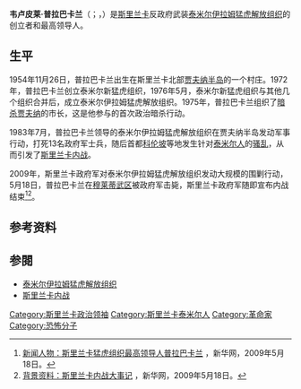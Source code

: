 {{noteTA
|G1=地名
|1=zh-hans:伊拉姆;zh-hk:伊拉姆;zh-tw:伊蘭;
}}
{{not|峇拉巴拉兰}}
{{Infobox person
| name               = 韋盧皮萊·普拉巴卡蘭<br>Velupillai Prabhakaran
| image              = 
| image_size         = 
| caption            = 
| native_name        = வேலுப்பிள்ளை பிரபாகரன்
| native_name_lang   = Tamil
| birth_date         = {{birth date|1954|11|26|df=y}}
| birth_place        = [[File:Flag_of_Ceylon_(1948–1951).svg|24px]] {{le|錫蘭自治領|Dominion of Ceylon}}{{le|瓦爾維提圖萊|Valvettithurai}}<ref name="lttechiefdead-TOI">{{cite news | url = http://articles.timesofindia.indiatimes.com/2009-05-19/south-asia/28210187_1_tamil-tiger-velupillai-prabhakaran-soosai | archive-url = https://web.archive.org/web/20121023235502/http://articles.timesofindia.indiatimes.com/2009-05-19/south-asia/28210187_1_tamil-tiger-velupillai-prabhakaran-soosai | url-status = dead | archive-date = 23 October 2012 | title = Lanka army sources | date = 18 May 2009 | newspaper = [[The_Times_of_India|The Times of India]] | access-date = 2009-05-18}}</ref><ref name="lttechiefdead-TimesOnline">{{cite news | url = http://www.timesonline.co.uk/tol/news/world/asia/article6309915.ece | title = Tamil Tigers supreme commander Prabhakaran 'shot dead' | date = 2009-05-18| newspaper = Times Online|access-date=2009-05-18| location= London | first = Robert| last = Bosleigh}}</ref><ref name="lttechiefdead-telegraph">{{cite news | url = https://www.telegraph.co.uk/news/worldnews/asia/srilanka/5342331/Tamil-Tiger-leader-Velupillai-Prabhakaran-shot-dead.html | title = Tamil Tiger leader Velupillai Prabhakaran 'shot dead' | last = Nelson | first=Dean | date=2009-05-18| newspaper = Telegraph | access-date = 2009-05-19 | location=London}}</ref>
| death_date         = {{death date and age|2009|5|18|1954|11|26|df=y}}
| death_place        = {{SRI}}[[穆萊蒂武|穆萊蒂武]]
| death_cause        = 在行動中被擊斃<ref>{{cite news|url=http://timesofindia.indiatimes.com/videoshow/4546368.cms |title=Tiger leader Prabhakaran killed: Sources-News-Videos-The Times of India |newspaper=The Times of India |date=2009-05-18 |access-date=2009-05-19}}</ref>
| alias              = Karikalan / Thalaivar Prabhakaran , Anna
| occupation         = [[泰米爾伊拉姆猛虎解放組織|泰米爾伊拉姆猛虎解放組織]]創始人和領袖
| known_for          = {{le|斯里蘭卡坦米爾民族主義|Sri Lankan Tamil nationalism|坦米爾民族主義}}<br>[[泰米爾伊拉姆|坦米爾伊蘭國家領導人]] 
| criminal_charge    = 1991年策畫暗殺[[拉吉夫·甘地|拉吉夫·甘地]]行動<ref name="timesfin">{{cite news | url = http://articles.timesofindia.indiatimes.com/2011-05-20/chennai/29564202_1_chief-arms-procurer-ltte-leader-mdma | archive-url = https://web.archive.org/web/20110909030106/http://articles.timesofindia.indiatimes.com/2011-05-20/chennai/29564202_1_chief-arms-procurer-ltte-leader-mdma | url-status = dead | archive-date = 9 September 2011 | work = [[The_Times_of_India|The Times of India]] | title = Rajiv Gandhi assassination: Agency probing killing conspiracy plods on | date = 20 May 2011}}</ref><ref name=smh /><br>1996年{{le|可倫坡中央銀行爆炸案|Colombo Central Bank bombing}}<ref name=smh />
| criminal_penalty   = [[斯里蘭卡最高法院|可倫坡高等法院]]簽發的逮捕令<ref>{{cite news |url=http://www.asiantribune.com/?q=node/17493 |title=Colombo High Court Issue arrest warrant for Prabhakaran and Pottu Amman |newspaper=Asian Tribune |date=2009-05-13 |access-date=2009-05-17 |archive-date=7 July 2011 |archive-url=https://web.archive.org/web/20110707175212/http://www.asiantribune.com/?q=node%2F17493 |url-status=dead }}</ref><br>[[印度|印度]]{{le|馬德拉斯高級法院|Madras High Court}}簽發的死刑令<ref>{{cite news|url=http://news.bbc.co.uk/2/hi/7885473.stm |title=Obituary: Velupillai Prabhakaran|publisher=BBC|date=2009-05-18|access-date=3 August 2011}}</ref><br> 被可倫坡高級法院判處200年監禁<ref name=smh>{{cite news | url = http://www.smh.com.au/articles/2002/11/01/1036027036781.html | title = Rebel leader sentenced to 200 years' jail as talks start | newspaper = [[The_Sydney_Morning_Herald|The Sydney Morning Herald]] | date = 2002-11-02 | access-date = 3 August 2011}}</ref><ref>{{cite news|url=https://www.nytimes.com/2002/11/02/world/world-briefing-asia-sri-lanka-rebels-protest-leader-s-sentence.html?ref=velupillaiprabhakaran | title = Rebels Protest Leader's Sentence|newspaper=New York Times|date=2 November 2002 | access-date = 3 August 2011 | first = Seth | last = Mydans}}</ref>
| spouse             = Mathivathani Erambu（1984－2009）{{KIA}}
| children           = Charles Anthony（1989－2009）{{KIA}}<ref>{{cite news|url=http://www.mid-day.com/news/2009/may/180509-Charles-Anthony-Prabhakaran-son-dead.htm |title=Prabhakaran's son dead |publisher=Mid-day.com |date=2009-05-18 |access-date=2013-02-20}}</ref><br>Duvaraga（1986－2009）{{KIA}}<ref>{{cite news |url=http://www.lankasrinews.com/view.php?221qPcc3nU34dv3f302CQq4d26g30bT7A3e2TOJ4b39Gae |title=National Leader Prabakaran's Daughter Dwaraka's photos released – Most Shocking |publisher=LankasriNews.com |date=16 December 2009 |access-date=2013-02-20 |archive-url=https://web.archive.org/web/20141202085152/http://www.lankasrinews.com/view.php?221qPcc3nU34dv3f302CQq4d26g30bT7A3e2TOJ4b39Gae |archive-date=2 December 2014 |url-status=dead}}</ref><br>巴拉強德蘭（1997－2009）{{KIA}}<ref>{{cite news|url=https://www.bbc.co.uk/news/world-asia-21509656 |title=BBC News – Balachandran Prabhakaran: Sri Lanka army accused over death |publisher=BBC |date=2013-02-19 |access-date=2013-02-20}}</ref>
}}

'''韦卢皮莱·普拉巴卡兰'''（{{lang-en|Velupillai Prabhakaran}}；{{lang-ta|வேலுப்பிள்ளை பிரபாகரன்}}，{{bd|1954年|11月26日|2009年|5月18日|catIdx=P}}）是[[斯里兰卡|斯里兰卡]]反政府武装[[泰米尔伊拉姆猛虎解放组织|泰米尔伊拉姆猛虎解放组织]]的创立者和最高领导人。

==生平==
1954年11月26日，普拉巴卡兰出生在斯里兰卡北部[[贾夫纳半岛|贾夫纳半岛]]的一个村庄。1972年，普拉巴卡兰创立泰米尔新猛虎组织，1976年5月，泰米尔新猛虎组织与其他几个组织合并后，成立泰米尔伊拉姆猛虎解放组织。1975年，普拉巴卡兰组织了[[暗杀|暗杀]][[贾夫纳|贾夫纳]]的市长，这是他参与的首次政治暗杀行动。

1983年7月，普拉巴卡兰领导的泰米尔伊拉姆猛虎解放组织在贾夫纳半岛发动军事行动，打死13名政府军士兵，随后首都[[科伦坡|科伦坡]]等地发生针对[[泰米尔人|泰米尔人]]的[[骚乱|骚乱]]，从而引发了[[斯里兰卡内战|斯里兰卡内战]]。

2009年，斯里兰卡政府军对泰米尔伊拉姆猛虎解放组织发动大规模的围剿行动，5月18日，普拉巴卡兰在[[穆莱蒂武区|穆莱蒂武区]]被政府军击毙，斯里兰卡政府军随即宣布内战结束<ref>[http://news.xinhuanet.com/world/2009-05/18/content_11397097.htm 新闻人物：斯里兰卡猛虎组织最高领导人普拉巴卡兰] {{webarchive|url=https://web.archive.org/web/20090523230312/http://news.xinhuanet.com/world/2009-05/18/content_11397097.htm |date=2009-05-23 }}，新华网，2009年5月18日。</ref><ref>[http://news.xinhuanet.com/world/2009-05/18/content_11397022.htm 背景资料：斯里兰卡内战大事记] {{webarchive|url=https://web.archive.org/web/20090522001937/http://news.xinhuanet.com/world/2009-05/18/content_11397022.htm |date=2009-05-22 }}，新华网，2009年5月18日。</ref>。

==参考资料==
{{reflist|2}}

==参閱==
*[[泰米尔伊拉姆猛虎解放组织|泰米尔伊拉姆猛虎解放组织]]
*[[斯里兰卡内战|斯里兰卡内战]]

{{Authority control}}
{{DEFAULTSORT: Prabhakaran, Velupillai}}
[[Category:斯里兰卡政治领袖|Category:斯里兰卡政治领袖]]
[[Category:斯里兰卡泰米尔人|Category:斯里兰卡泰米尔人]]
[[Category:革命家|Category:革命家]]
[[Category:恐怖分子|Category:恐怖分子]]
